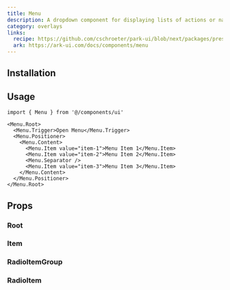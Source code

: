 ```yaml
---
title: Menu
description: A dropdown component for displaying lists of actions or navigation options.
category: overlays
links:
  recipe: https://github.com/cschroeter/park-ui/blob/next/packages/preset/src/recipes/menu.ts
  ark: https://ark-ui.com/docs/components/menu
---
```


<ComponentExample name="basic" />

## Installation

<InstallationGuide />

## Usage

```tsx
import { Menu } from '@/components/ui'
```

```tsx
<Menu.Root>
  <Menu.Trigger>Open Menu</Menu.Trigger>
  <Menu.Positioner>
    <Menu.Content>
      <Menu.Item value="item-1">Menu Item 1</Menu.Item>
      <Menu.Item value="item-2">Menu Item 2</Menu.Item>
      <Menu.Separator />
      <Menu.Item value="item-3">Menu Item 3</Menu.Item>
    </Menu.Content>
  </Menu.Positioner>
</Menu.Root>
```

## Props

### Root

<PropsTable part="Root" />

### Item

<PropsTable part="Item" />

### RadioItemGroup

<PropsTable part="RadioItemGroup" />

### RadioItem

<PropsTable part="RadioItem" />